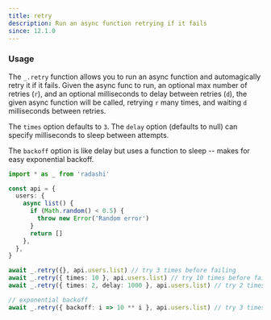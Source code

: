 ```yaml
---
title: retry
description: Run an async function retrying if it fails
since: 12.1.0
---
```


### Usage

The `_.retry` function allows you to run an async function and automagically retry it if it fails. Given the async func to run, an optional max number of retries (`r`), and an optional milliseconds to delay between retries (`d`), the given async function will be called, retrying `r` many times, and waiting `d` milliseconds between retries.

The `times` option defaults to `3`. The `delay` option (defaults to null) can specify milliseconds to sleep between attempts.

The `backoff` option is like delay but uses a function to sleep -- makes for easy exponential backoff.

```ts
import * as _ from 'radashi'

const api = {
  users: {
    async list() {
      if (Math.random() < 0.5) {
        throw new Error('Random error')
      }
      return []
    },
  },
}

await _.retry({}, api.users.list) // try 3 times before failing
await _.retry({ times: 10 }, api.users.list) // try 10 times before failing
await _.retry({ times: 2, delay: 1000 }, api.users.list) // try 2 times with 1 second delay

// exponential backoff
await _.retry({ backoff: i => 10 ** i }, api.users.list) // try 3 times with 10, 100, 1000 ms delay
```
